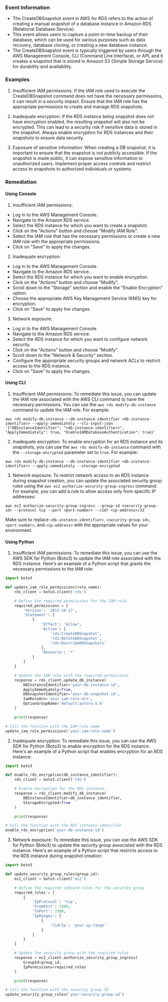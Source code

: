 
### Event Information

- The CreateDBSnapshot event in AWS for RDS refers to the action of creating a manual snapshot of a database instance in Amazon RDS (Relational Database Service).
- This event allows users to capture a point-in-time backup of their database, which can be used for various purposes such as data recovery, database cloning, or creating a new database instance.
- The CreateDBSnapshot event is typically triggered by users through the AWS Management Console, CLI (Command Line Interface), or API, and it creates a snapshot that is stored in Amazon S3 (Simple Storage Service) for durability and availability.


### Examples

1. Insufficient IAM permissions: If the IAM role used to execute the CreateDBSnapshot command does not have the necessary permissions, it can result in a security impact. Ensure that the IAM role has the appropriate permissions to create and manage RDS snapshots.

2. Inadequate encryption: If the RDS instance being snapshot does not have encryption enabled, the resulting snapshot will also not be encrypted. This can lead to a security risk if sensitive data is stored in the snapshot. Always enable encryption for RDS instances and their snapshots to ensure data security.

3. Exposure of sensitive information: When creating a DB snapshot, it is important to ensure that the snapshot is not publicly accessible. If the snapshot is made public, it can expose sensitive information to unauthorized users. Implement proper access controls and restrict access to snapshots to authorized individuals or systems.

### Remediation

#### Using Console

1. Insufficient IAM permissions:
- Log in to the AWS Management Console.
- Navigate to the Amazon RDS service.
- Select the RDS instance for which you want to create a snapshot.
- Click on the "Actions" button and choose "Modify IAM Role".
- Select the IAM role that has the necessary permissions or create a new IAM role with the appropriate permissions.
- Click on "Save" to apply the changes.

2. Inadequate encryption:
- Log in to the AWS Management Console.
- Navigate to the Amazon RDS service.
- Select the RDS instance for which you want to enable encryption.
- Click on the "Actions" button and choose "Modify".
- Scroll down to the "Storage" section and enable the "Enable Encryption" option.
- Choose the appropriate AWS Key Management Service (KMS) key for encryption.
- Click on "Save" to apply the changes.

3. Network exposure:
- Log in to the AWS Management Console.
- Navigate to the Amazon RDS service.
- Select the RDS instance for which you want to configure network security.
- Click on the "Actions" button and choose "Modify".
- Scroll down to the "Network & Security" section.
- Configure the appropriate security groups and network ACLs to restrict access to the RDS instance.
- Click on "Save" to apply the changes.

#### Using CLI

1. Insufficient IAM permissions: To remediate this issue, you can update the IAM role associated with the AWS CLI command to have the necessary permissions. You can use the `aws rds modify-db-instance` command to update the IAM role. For example:

```
aws rds modify-db-instance --db-instance-identifier <db-instance-identifier> --apply-immediately --cli-input-json '{"DBInstanceIdentifier": "<db-instance-identifier>", "ApplyImmediately": true, "EnableIAMDatabaseAuthentication": true}'
```

2. Inadequate encryption: To enable encryption for an RDS instance and its snapshots, you can use the `aws rds modify-db-instance` command with the `--storage-encrypted` parameter set to `true`. For example:

```
aws rds modify-db-instance --db-instance-identifier <db-instance-identifier> --apply-immediately --storage-encrypted
```

3. Network exposure: To restrict network access to an RDS instance during snapshot creation, you can update the associated security group rules using the `aws ec2 authorize-security-group-ingress` command. For example, you can add a rule to allow access only from specific IP addresses:

```
aws ec2 authorize-security-group-ingress --group-id <security-group-id> --protocol tcp --port <port-number> --cidr <ip-address>/32
```

Make sure to replace `<db-instance-identifier>`, `<security-group-id>`, `<port-number>`, and `<ip-address>` with the appropriate values for your environment.

#### Using Python

1. Insufficient IAM permissions:
To remediate this issue, you can use the AWS SDK for Python (Boto3) to update the IAM role associated with the RDS instance. Here's an example of a Python script that grants the necessary permissions to the IAM role:

```python
import boto3

def update_iam_role_permissions(role_name):
    rds_client = boto3.client('rds')

    # Define the required permissions for the IAM role
    required_permissions = {
        'Version': '2012-10-17',
        'Statement': [
            {
                'Effect': 'Allow',
                'Action': [
                    'rds:CreateDBSnapshot',
                    'rds:DeleteDBSnapshot',
                    'rds:DescribeDBSnapshots'
                ],
                'Resource': '*'
            }
        ]
    }

    # Update the IAM role with the required permissions
    response = rds_client.update_db_instance(
        DBInstanceIdentifier='your-db-instance-id',
        ApplyImmediately=True,
        DBSnapshotIdentifier='your-db-snapshot-id',
        IamRoleArn='your-iam-role-arn',
        OptionGroupName='default:aurora-5.6'
    )

    print(response)

# Call the function with the IAM role name
update_iam_role_permissions('your-iam-role-name')
```

2. Inadequate encryption:
To remediate this issue, you can use the AWS SDK for Python (Boto3) to enable encryption for the RDS instance. Here's an example of a Python script that enables encryption for an RDS instance:

```python
import boto3

def enable_rds_encryption(db_instance_identifier):
    rds_client = boto3.client('rds')

    # Enable encryption for the RDS instance
    response = rds_client.modify_db_instance(
        DBInstanceIdentifier=db_instance_identifier,
        StorageEncrypted=True
    )

    print(response)

# Call the function with the RDS instance identifier
enable_rds_encryption('your-db-instance-id')
```

3. Network exposure:
To remediate this issue, you can use the AWS SDK for Python (Boto3) to update the security group associated with the RDS instance. Here's an example of a Python script that restricts access to the RDS instance during snapshot creation:

```python
import boto3

def update_security_group_rules(group_id):
    ec2_client = boto3.client('ec2')

    # Define the required inbound rules for the security group
    required_rules = [
        {
            'IpProtocol': 'tcp',
            'FromPort': 3306,
            'ToPort': 3306,
            'IpRanges': [
                {
                    'CidrIp': 'your-ip-range'
                }
            ]
        }
    ]

    # Update the security group with the required rules
    response = ec2_client.authorize_security_group_ingress(
        GroupId=group_id,
        IpPermissions=required_rules
    )

    print(response)

# Call the function with the security group ID
update_security_group_rules('your-security-group-id')
```

